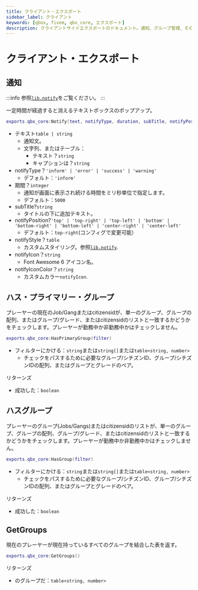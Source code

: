 ```yaml
---
title: クライアント・エクスポート
sidebar_label: クライアント
keywords: [qbox, fivem, qbx_core, エクスポート]
description: クライアントサイドエクスポートのドキュメント。通知、グループ管理、その他のクライアントサイドユーティリティのための利用可能な関数について学ぶ。
---
```


# クライアント・エクスポート

## 通知

:::info
参照[`lib.notify`]をご覧ください。
:::

一定時間が経過すると消えるテキストボックスのポップアップ。

```lua
exports.qbx_core:Notify(text, notifyType, duration, subTitle, notifyPosition, notifyStyle, notifyIcon, notifyIconColor)
```

- テキスト`table | string`
  - 通知文。
  - 文字列、またはテーブル：
    - テキスト？`string`
    - キャプションは？`string`
- notifyType？`'inform' | 'error' | 'success' | 'warning'`
  - デフォルト：`'inform'`
- 期間？`integer`
  - 通知が画面に表示され続ける時間をミリ秒単位で指定します。
  - デフォルト：`5000`
- subTitle?`string`
  - タイトルの下に追加テキスト。
- notifyPosition?`'top' | 'top-right' | 'top-left' | 'bottom' | 'bottom-right' | 'bottom-left' | 'center-right' | 'center-left'`
  - デフォルト：`top-right`(コンフィグで変更可能）
- notifyStyle？`table`
  - カスタムスタイリング。参照[`lib.notify`].
- notifyIcon？`string`
  - Font Awesome 6 アイコン名。
- notifyIconColor？`string`
  - カスタムカラー`notifyIcon`.

[`lib.notify`]: https://coxdocs.dev/ox_lib/Modules/Interface/Client/notify#libnotify

## ハス・プライマリー・グループ

プレーヤーの現在のJob/Gangまたはcitizensidが、単一のグループ、グループの配列、またはグループ/グレード、またはcitizensidのリストと一致するかどうかをチェックします。プレーヤーが勤務中か非勤務中かはチェックしません。

```lua
exports.qbx_core:HasPrimaryGroup(filter)
```

- フィルターにかける：`string`または`string[]`または`table<string, number>`
  - チェックをパスするために必要なグループ/シチズンID、グループ/シチズンIDの配列、またはグループとグレードのペア。

リターンズ

- 成功した：`boolean`

## ハスグループ

プレーヤーのグループ(Jobs/Gangs)またはcitizensidのリストが、単一のグループ、グループの配列、グループ/グレード、またはcitizensidのリストと一致するかどうかをチェックします。プレーヤーが勤務中か非勤務中かはチェックしません。

```lua
exports.qbx_core:HasGroup(filter)
```

- フィルターにかける：`string`または`string[]`または`table<string, number>`
  - チェックをパスするために必要なグループ/シチズンID、グループ/シチズンIDの配列、またはグループとグレードのペア。

リターンズ

- 成功した：`boolean`

## GetGroups

現在のプレーヤーが現在持っているすべてのグループを結合した表を返す。

```lua
exports.qbx_core:GetGroups()
```

リターンズ

- のグループだ：`table<string, number>`
